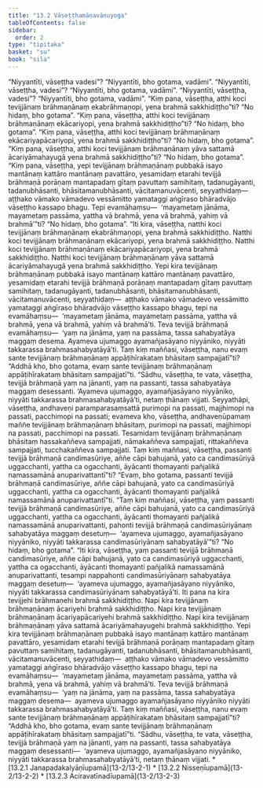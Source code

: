 ```yaml
---
title: "13.2 Vāseṭṭhamāṇavānuyoga"
tableOfContents: false
sidebar:
  order: 2
type: "tipitaka"
basket: "su"
book: "sila"
---
```



<DynamicBreadcrumb />

<Division number="525" book="sila" bookNo="6" page="224">

<Paragraph number="898" book="sila">
“Niyyantīti, vāseṭṭha vadesi”? “Niyyantīti, bho gotama, vadāmi”. “Niyyantīti, vāseṭṭha, vadesi”? “Niyyantīti, bho gotama, vadāmi”. “Niyyantīti, vāseṭṭha, vadesi”? “Niyyantīti, bho gotama, vadāmi”.


</Paragraph>

<Paragraph number="899" book="sila">
“Kiṃ pana, vāseṭṭha, atthi koci tevijjānaṃ brāhmaṇānaṃ ekabrāhmaṇopi, yena brahmā sakkhidiṭṭho”ti? “No hidaṃ, bho gotama”.


</Paragraph>

<Paragraph number="900" book="sila">
“Kiṃ pana, vāseṭṭha, atthi koci tevijjānaṃ brāhmaṇānaṃ ekācariyopi, yena brahmā sakkhidiṭṭho”ti? “No hidaṃ, bho gotama”.


</Paragraph>

<Paragraph number="901" book="sila">
“Kiṃ pana, vāseṭṭha, atthi koci tevijjānaṃ brāhmaṇānaṃ ekācariyapācariyopi, yena brahmā sakkhidiṭṭho”ti? “No hidaṃ, bho gotama”.


</Paragraph>

<Paragraph number="902" book="sila">
“Kiṃ pana, vāseṭṭha, atthi koci tevijjānaṃ brāhmaṇānaṃ yāva sattamā ācariyāmahayugā yena brahmā sakkhidiṭṭho”ti? “No hidaṃ, bho gotama”.


</Paragraph>

</Division>
<Division number="526" book="sila" bookNo="6" page="224">

<Paragraph number="903" book="sila">
“Kiṃ pana, vāseṭṭha, yepi tevijjānaṃ brāhmaṇānaṃ pubbakā isayo mantānaṃ kattāro mantānaṃ pavattāro, yesamidaṃ etarahi tevijjā brāhmaṇā porāṇaṃ mantapadaṃ gītaṃ pavuttaṃ samihitaṃ, tadanugāyanti, tadanubhāsanti, bhāsitamanubhāsanti, vācitamanuvācenti, seyyathidaṃ—  aṭṭhako vāmako vāmadevo vessāmitto yamataggi aṅgīraso bhāradvājo vāseṭṭho kassapo bhagu. Tepi evamāhaṃsu—  ‘mayametaṃ jānāma, mayametaṃ passāma, yattha vā brahmā, yena vā brahmā, yahiṃ vā brahmā’”ti? “No hidaṃ, bho gotama”.


</Paragraph>

</Division>
<Division number="527" book="sila" bookNo="6" page="225">

<Paragraph number="904" book="sila">
“Iti kira, vāseṭṭha, natthi koci tevijjānaṃ brāhmaṇānaṃ ekabrāhmaṇopi, yena brahmā sakkhidiṭṭho. Natthi koci tevijjānaṃ brāhmaṇānaṃ ekācariyopi, yena brahmā sakkhidiṭṭho. Natthi koci tevijjānaṃ brāhmaṇānaṃ ekācariyapācariyopi, yena brahmā sakkhidiṭṭho. Natthi koci tevijjānaṃ brāhmaṇānaṃ yāva sattamā ācariyāmahayugā yena brahmā sakkhidiṭṭho. Yepi kira tevijjānaṃ brāhmaṇānaṃ pubbakā isayo mantānaṃ kattāro mantānaṃ pavattāro, yesamidaṃ etarahi tevijjā brāhmaṇā porāṇaṃ mantapadaṃ gītaṃ pavuttaṃ samihitaṃ, tadanugāyanti, tadanubhāsanti, bhāsitamanubhāsanti, vācitamanuvācenti, seyyathidaṃ—  aṭṭhako vāmako vāmadevo vessāmitto yamataggi aṅgīraso bhāradvājo vāseṭṭho kassapo bhagu, tepi na evamāhaṃsu—  ‘mayametaṃ jānāma, mayametaṃ passāma, yattha vā brahmā, yena vā brahmā, yahiṃ vā brahmā’ti. Teva tevijjā brāhmaṇā evamāhaṃsu—  ‘yaṃ na jānāma, yaṃ na passāma, tassa sahabyatāya maggaṃ desema. Ayameva ujumaggo ayamañjasāyano niyyāniko, niyyāti takkarassa brahmasahabyatāyā’ti.


</Paragraph>

</Division>
<Division number="528" book="sila" bookNo="6" page="225">

<Paragraph number="905" book="sila">
Taṃ kiṃ maññasi, vāseṭṭha, nanu evaṃ sante tevijjānaṃ brāhmaṇānaṃ appāṭihīrakataṃ bhāsitaṃ sampajjatī”ti? “Addhā kho, bho gotama, evaṃ sante tevijjānaṃ brāhmaṇānaṃ appāṭihīrakataṃ bhāsitaṃ sampajjatī”ti.


</Paragraph>

<Paragraph number="906" book="sila">
“Sādhu, vāseṭṭha, te vata, vāseṭṭha, tevijjā brāhmaṇā yaṃ na jānanti, yaṃ na passanti, tassa sahabyatāya maggaṃ desessanti. ‘Ayameva ujumaggo, ayamañjasāyano niyyāniko, niyyāti takkarassa brahmasahabyatāyā’ti, netaṃ ṭhānaṃ vijjati.


</Paragraph>

</Division>
<Division number="529" book="sila" bookNo="6" page="225">

<Paragraph number="907" book="sila">
Seyyathāpi, vāseṭṭha, andhaveṇi paramparasaṃsattā purimopi na passati, majjhimopi na passati, pacchimopi na passati; evameva kho, vāseṭṭha, andhaveṇūpamaṃ maññe tevijjānaṃ brāhmaṇānaṃ bhāsitaṃ, purimopi na passati, majjhimopi na passati, pacchimopi na passati. Tesamidaṃ tevijjānaṃ brāhmaṇānaṃ bhāsitaṃ hassakaññeva sampajjati, nāmakaññeva sampajjati, rittakaññeva sampajjati, tucchakaññeva sampajjati.


</Paragraph>

</Division>
<Division number="530" book="sila" bookNo="6" page="226">

<Paragraph number="908" book="sila">
Taṃ kiṃ maññasi, vāseṭṭha, passanti tevijjā brāhmaṇā candimasūriye, aññe cāpi bahujanā, yato ca candimasūriyā uggacchanti, yattha ca ogacchanti, āyācanti thomayanti pañjalikā namassamānā anuparivattantī”ti?


</Paragraph>

<Paragraph number="909" book="sila">
“Evaṃ, bho gotama, passanti tevijjā brāhmaṇā candimasūriye, aññe cāpi bahujanā, yato ca candimasūriyā uggacchanti, yattha ca ogacchanti, āyācanti thomayanti pañjalikā namassamānā anuparivattantī”ti.


</Paragraph>

</Division>
<Division number="531" book="sila" bookNo="6" page="226">

<Paragraph number="910" book="sila">
“Taṃ kiṃ maññasi, vāseṭṭha, yaṃ passanti tevijjā brāhmaṇā candimasūriye, aññe cāpi bahujanā, yato ca candimasūriyā uggacchanti, yattha ca ogacchanti, āyācanti thomayanti pañjalikā namassamānā anuparivattanti, pahonti tevijjā brāhmaṇā candimasūriyānaṃ sahabyatāya maggaṃ desetuṃ—  ‘ayameva ujumaggo, ayamañjasāyano niyyāniko, niyyāti takkarassa candimasūriyānaṃ sahabyatāyā’”ti? “No hidaṃ, bho gotama”.


</Paragraph>

<Paragraph number="911" book="sila">
“Iti kira, vāseṭṭha, yaṃ passanti tevijjā brāhmaṇā candimasūriye, aññe cāpi bahujanā, yato ca candimasūriyā uggacchanti, yattha ca ogacchanti, āyācanti thomayanti pañjalikā namassamānā anuparivattanti, tesampi nappahonti candimasūriyānaṃ sahabyatāya maggaṃ desetuṃ—  ‘ayameva ujumaggo, ayamañjasāyano niyyāniko, niyyāti takkarassa candimasūriyānaṃ sahabyatāyā’ti.


</Paragraph>

</Division>
<Division number="532" book="sila" bookNo="6" page="226">

<Paragraph number="912" book="sila">
Iti pana na kira tevijjehi brāhmaṇehi brahmā sakkhidiṭṭho. Napi kira tevijjānaṃ brāhmaṇānaṃ ācariyehi brahmā sakkhidiṭṭho. Napi kira tevijjānaṃ brāhmaṇānaṃ ācariyapācariyehi brahmā sakkhidiṭṭho. Napi kira tevijjānaṃ brāhmaṇānaṃ yāva sattamā ācariyāmahayugehi brahmā sakkhidiṭṭho. Yepi kira tevijjānaṃ brāhmaṇānaṃ pubbakā isayo mantānaṃ kattāro mantānaṃ pavattāro, yesamidaṃ etarahi tevijjā brāhmaṇā porāṇaṃ mantapadaṃ gītaṃ pavuttaṃ samihitaṃ, tadanugāyanti, tadanubhāsanti, bhāsitamanubhāsanti, vācitamanuvācenti, seyyathidaṃ—  aṭṭhako vāmako vāmadevo vessāmitto yamataggi aṅgīraso bhāradvājo vāseṭṭho kassapo bhagu, tepi na evamāhaṃsu—  ‘mayametaṃ jānāma, mayametaṃ passāma, yattha vā brahmā, yena vā brahmā, yahiṃ vā brahmā’ti. Teva tevijjā brāhmaṇā evamāhaṃsu—  ‘yaṃ na jānāma, yaṃ na passāma, tassa sahabyatāya maggaṃ desema—  ayameva ujumaggo ayamañjasāyano niyyāniko niyyāti takkarassa brahmasahabyatāyā’ti.


</Paragraph>

</Division>
<Division number="533" book="sila" bookNo="6" page="227">

<Paragraph number="913" book="sila">
Taṃ kiṃ maññasi, vāseṭṭha, nanu evaṃ sante tevijjānaṃ brāhmaṇānaṃ appāṭihīrakataṃ bhāsitaṃ sampajjatī”ti? “Addhā kho, bho gotama, evaṃ sante tevijjānaṃ brāhmaṇānaṃ appāṭihīrakataṃ bhāsitaṃ sampajjatī”ti.


</Paragraph>

<Paragraph number="914" book="sila">
“Sādhu, vāseṭṭha, te vata, vāseṭṭha, tevijjā brāhmaṇā yaṃ na jānanti, yaṃ na passanti, tassa sahabyatāya maggaṃ desessanti—  ‘ayameva ujumaggo, ayamañjasāyano niyyāniko, niyyāti takkarassa brahmasahabyatāyā’ti, netaṃ ṭhānaṃ vijjati.

</Paragraph>
</Division>

<TableOfContents book="sila" section="13.2">
* [13.2.1 Janapadakalyāṇīupamā](13-2/13-2-1)
* [13.2.2 Nisseṇīupamā](13-2/13-2-2)
* [13.2.3 Aciravatīnadīupamā](13-2/13-2-3)
</TableOfContents>